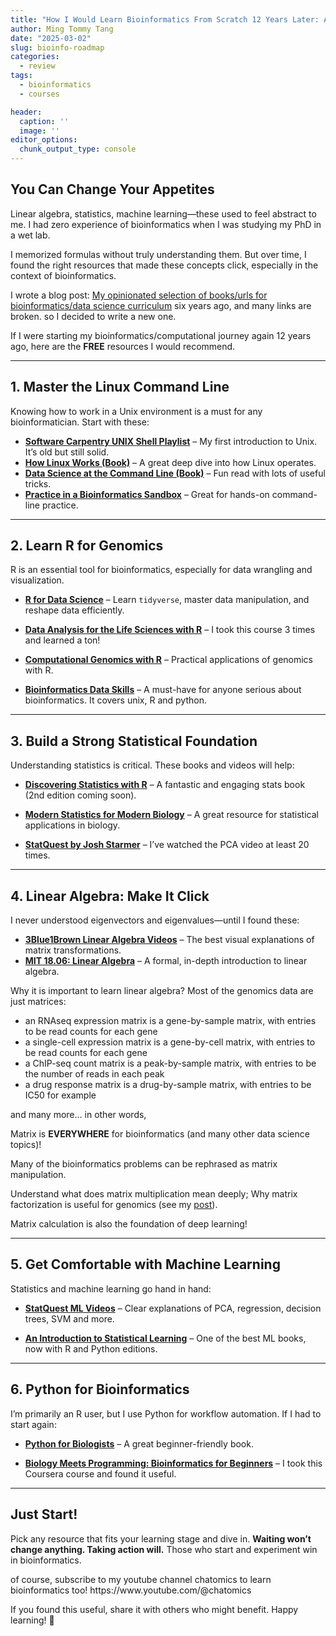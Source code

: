 ```yaml
---
title: "How I Would Learn Bioinformatics From Scratch 12 Years Later: A Roadmap"
author: Ming Tommy Tang
date: "2025-03-02"
slug: bioinfo-roadmap
categories:
  - review
tags:
  - bioinformatics
  - courses

header:
  caption: ''
  image: ''
editor_options: 
  chunk_output_type: console
---
```


## You Can Change Your Appetites  

Linear algebra, statistics, machine learning—these used to feel abstract to me. I had zero experience of bioinformatics when I was studying my PhD in a wet lab.

I memorized formulas without truly understanding them. But over time, I found the right resources that made these concepts click, especially in the context of bioinformatics.  

I wrote a blog post: [My opinionated selection of books/urls for bioinformatics/data science curriculum](https://divingintogeneticsandgenomics.com/post/my-opinionated-selection-of-books-for-bioinformatics-data-science-curriculum/) six years ago, and many links are broken. so I decided to write a new one.

If I were starting my bioinformatics/computational journey again 12 years ago, here are the **FREE** resources I would recommend.  

---

## 1. Master the Linux Command Line  

Knowing how to work in a Unix environment is a must for any bioinformatician. Start with these:  

- **[Software Carpentry UNIX Shell Playlist](https://www.youtube.com/watch?v=U3iNcBtycaQ&list=PLA86D04D6E0BFD2E0)** – My first introduction to Unix. It's old but still solid.  
- **[How Linux Works (Book)](https://nostarch.com/howlinuxworks3)** – A great deep dive into how Linux operates.  
- **[Data Science at the Command Line (Book)](https://jeroenjanssens.com/dsatcl/)** – Fun read with lots of useful tricks.  
- **[Practice in a Bioinformatics Sandbox](https://sandbox.bio/)** – Great for hands-on command-line practice.  

---

## 2. Learn R for Genomics  

R is an essential tool for bioinformatics, especially for data wrangling and visualization.  

- **[R for Data Science](https://r4ds.had.co.nz/)** – Learn `tidyverse`, master data manipulation, and reshape data efficiently.  

- **[Data Analysis for the Life Sciences with R](https://www.crcpress.com/Data-Analysis-for-the-Life-Sciences-with-R/Irizarry-Love/p/book/9781498775670)** – I took this course 3 times and learned a ton!  

- **[Computational Genomics with R](https://compgenomr.github.io/book/)** – Practical applications of genomics with R.  

- **[Bioinformatics Data Skills](https://www.oreilly.com/library/view/bioinformatics-data-skills/9781449367480/)** – A must-have for anyone serious about bioinformatics. It covers unix, R and python.

---

## 3. Build a Strong Statistical Foundation  

Understanding statistics is critical. These books and videos will help:  

- **[Discovering Statistics with R](https://www.discovr.rocks/)** – A fantastic and engaging stats book (2nd edition coming soon).

- **[Modern Statistics for Modern Biology](https://www.huber.embl.de/msmb/)** – A great resource for statistical applications in biology.  

- **[StatQuest by Josh Starmer](https://statquest.org/video-index/)** – I’ve watched the PCA video at least 20 times.  

---

## 4. Linear Algebra: Make It Click  

I never understood eigenvectors and eigenvalues—until I found these:  

- **[3Blue1Brown Linear Algebra Videos](https://www.3blue1brown.com/)** – The best visual explanations of matrix transformations.  
- **[MIT 18.06: Linear Algebra](https://web.mit.edu/18.06/www/)** – A formal, in-depth introduction to linear algebra.  

Why it is important to learn linear algebra? Most of the genomics data are just matrices:

* an RNAseq expression matrix is a gene-by-sample matrix, with entries to be read counts for each gene
* a single-cell expression matrix is a gene-by-cell matrix, with entries to be read counts for each gene
* a ChIP-seq count matrix is a peak-by-sample matrix, with entries to be the number of reads in each peak
* a drug response matrix is a drug-by-sample matrix, with entries to be IC50 for example

and many more… in other words,

Matrix is **EVERYWHERE** for bioinformatics (and many other data science topics)!

Many of the bioinformatics problems can be rephrased as matrix manipulation.

Understand what does matrix multiplication mean deeply; Why matrix factorization is useful for genomics (see my [post](https://divingintogeneticsandgenomics.com/post/matrix-factorization-for-single-cell-rnaseq-data/)). 

Matrix calculation is also the foundation of deep learning! 

---

## 5. Get Comfortable with Machine Learning  

Statistics and machine learning go hand in hand:  

- **[StatQuest ML Videos](https://statquest.org/video-index/)** – Clear explanations of PCA, regression, decision trees, SVM and more.  

- **[An Introduction to Statistical Learning](https://www.statlearning.com/)** – One of the best ML books, now with R and Python editions.  

---

## 6. Python for Bioinformatics  

I’m primarily an R user, but I use Python for workflow automation. If I had to start again:  

- **[Python for Biologists](https://www.amazon.com/Python-Biologists-complete-programming-beginners/dp/1492346136)** – A great beginner-friendly book.  

- **[Biology Meets Programming: Bioinformatics for Beginners](https://www.coursera.org/learn/bioinformatics)** – I took this Coursera course and found it useful.  

---


## Just Start!  

Pick any resource that fits your learning stage and dive in. **Waiting won’t change anything. Taking action will.** Those who start and experiment win in bioinformatics.  

of course, subscribe to my youtube channel chatomics to learn bioinformatics too! https://www.youtube.com/@chatomics

If you found this useful, share it with others who might benefit. Happy learning! 🚀
